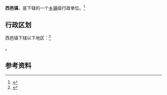 {{中国乡级行政区|53/29/32/106/000}}

'''西邑镇'''，是{{PRC admin/fullname|53/29/32/106/000|3}}下辖的一个[[乡镇|乡镇]]级行政单位。<ref>{{PRC admin/ref sgc|{{PRC admin/parent|53/29/32/106/000}}}}</ref>

== 行政区划 ==

西邑镇下辖以下地区：<ref>{{PRC admin/ref sgc|53/29/32/106/000}}</ref>

{{PRC admin/children|53/29/32/106/000}}。

== 参考资料 ==

{{reflist}}

{{行政区划小作品}}
{{PRC admin/navcat|53/29/32/106/000}}